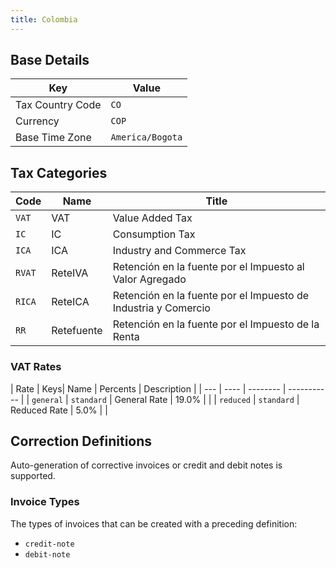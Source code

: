 ```yaml
---
title: Colombia
---
```


## Base Details

| Key | Value |
| --- | ----- |
| Tax Country Code | <code>CO</code> |
| Currency | <code>COP</code> |
| Base Time Zone | <code>America/Bogota</code> |

## Tax Categories

| Code | Name | Title |
| ---- | ---- | ----- |
| <code>VAT</code> | VAT | Value Added Tax |
| <code>IC</code> | IC | Consumption Tax |
| <code>ICA</code> | ICA | Industry and Commerce Tax |
| <code>RVAT</code> | ReteIVA | Retención en la fuente por el Impuesto al Valor Agregado |
| <code>RICA</code> | ReteICA | Retención en la fuente por el Impuesto de Industria y Comercio |
| <code>RR</code> | Retefuente | Retención en la fuente por el Impuesto de la Renta |

### VAT Rates

| Rate | Keys| Name | Percents | Description |
| --- | ---- | -------- | ----------- |
| <code>general</code> | <code>standard</code> | General Rate | 19.0% |  |
| <code>reduced</code> | <code>standard</code> | Reduced Rate | 5.0% |  |

## Correction Definitions

Auto-generation of corrective invoices or credit and debit notes is
supported.

### Invoice Types

The types of invoices that can be created with a preceding definition:
- <code>credit-note</code>
- <code>debit-note</code>